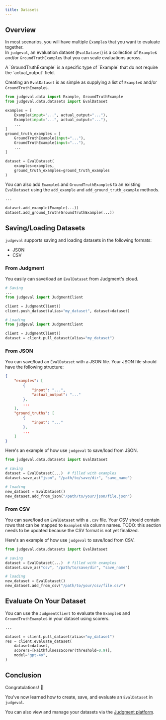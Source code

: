 ```yaml
---
title: Datasets
---
```

## Overview
In most scenarios, you will have multiple `Example`s that you want to evaluate together.  
In `judgeval`, an evaluation dataset (`EvalDataset`) is a collection of `Example`s and/or `GroundTruthExample`s that you can scale evaluations across.

<Note>
A `GroundTruthExample` is a specific type of `Example` that do not require the `actual_output` field. 

Creating an `EvalDataset` is as simple as supplying a list of `Example`s and/or `GroundTruthExample`s.

```python create_dataset.py
from judgeval.data import Example, GroundTruthExample
from judgeval.data.datasets import EvalDataset

examples = [
    Example(input="...", actual_output="..."), 
    Example(input="...", actual_output="..."), 
    ...
]
ground_truth_examples = [
    GroundTruthExample(input="..."), 
    GroundTruthExample(input="..."), 
    ...
]

dataset = EvalDataset(
    examples=examples, 
    ground_truth_examples=ground_truth_examples
)
```

You can also add `Example`s and `GroundTruthExample`s to an existing `EvalDataset` using the `add_example` and `add_ground_truth_example` methods.

```python add_to_dataset.py
...

dataset.add_example(Example(...))
dataset.add_ground_truth(GroundTruthExample(...))
```

## Saving/Loading Datasets

`judgeval` supports saving and loading datasets in the following formats:
- JSON
- CSV

### From Judgment
You easily can save/load an `EvalDataset` from Judgment's cloud. 

```python push_dataset.py
# Saving
...
from judgeval import JudgmentClient

client = JudgmentClient()
client.push_dataset(alias="my_dataset", dataset=dataset)
```

```python pull_dataset.py
# Loading
from judgeval import JudgmentClient

client = JudgmentClient()
dataset = client.pull_dataset(alias="my_dataset")
```

### From JSON

You can save/load an `EvalDataset` with a JSON file. Your JSON file should have the following structure:
```json structure.json
{
    "examples": [
        {
            "input": "...", 
            "actual_output": "..."
        }, 
        ...
    ],
    "ground_truths": [
        {
            "input": "..."
        }, 
        ...
    ]
}
```

Here's an example of how use `judgeval` to save/load from JSON.

```python json_dataset.py
from judgeval.data.datasets import EvalDataset

# saving
dataset = EvalDataset(...)  # filled with examples
dataset.save_as("json", "/path/to/save/dir", "save_name")

# loading
new_dataset = EvalDataset()
new_dataset.add_from_json("/path/to/your/json/file.json")

```

### From CSV

You can save/load an `EvalDataset` with a `.csv` file. Your CSV should contain rows that can be mapped to `Example`s via column names.
TODO: this section needs to be updated because the CSV format is not yet finalized.


Here's an example of how use `judgeval` to save/load from CSV.

```python csv_dataset.py
from judgeval.data.datasets import EvalDataset

# saving
dataset = EvalDataset(...)  # filled with examples
dataset.save_as("csv", "/path/to/save/dir", "save_name")

# loading
new_dataset = EvalDataset()
new_dataset.add_from_csv("/path/to/your/csv/file.csv")
```

## Evaluate On Your Dataset

You can use the `JudgmentClient` to evaluate the `Example`s and `GroundTruthExample`s in your dataset using scorers.

```python evaluate_dataset.py
...

dataset = client.pull_dataset(alias="my_dataset")
res = client.evaluate_dataset(
    dataset=dataset,
    scorers=[FaithfulnessScorer(threshold=0.9)],
    model="gpt-4o",
)
```

## Conclusion 

Congratulations! 🎉

You've now learned how to create, save, and evaluate an `EvalDataset` in `judgeval`.

You can also view and manage your datasets via the [Judgment platform](/judgment/introduction).
